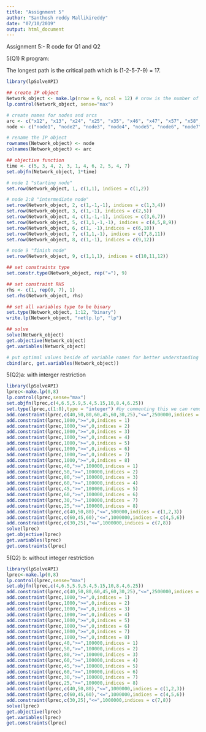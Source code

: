 ---
title: "Assignment 5"
author: "Santhosh reddy Mallikireddy"
date: "07/10/2019"
output: html_document
---
Assignment 5:- R code for Q1 and Q2

5(Q1) R program:

The longest path is the critical path which is (1-2-5-7-9) = 17. 
```{r}
library(lpSolveAPI)

## create IP object
Network_object <- make.lp(nrow = 9, ncol = 12) # nrow is the number of nodes, ncol is the numnber of arcs
lp.control(Network_object, sense="max")

# create names for nodes and arcs
arc <- c("x12", "x13", "x24", "x25", "x35", "x46", "x47", "x57", "x58", "x69", "x79", "x89")
node <- c("node1", "node2", "node3", "node4", "node5", "node6", "node7", "node8", "node9")

# rename the IP object
rownames(Network_object) <- node
colnames(Network_object) <- arc

## objective function
time <- c(5, 3, 4, 2, 3, 1, 4, 6, 2, 5, 4, 7)
set.objfn(Network_object, 1*time)

# node 1 "starting node"
set.row(Network_object, 1, c(1,1), indices = c(1,2))

# node 2:8 "intermediate node"
set.row(Network_object, 2, c(1,-1,-1), indices = c(1,3,4))
set.row(Network_object, 3, c(1,-1), indices = c(2,5))
set.row(Network_object, 4, c(1,-1,-1), indices = c(3,6,7))
set.row(Network_object, 5, c(1,1,-1,-1), indices = c(4,5,8,9))
set.row(Network_object, 6, c(1, -1),indices = c(6,10))
set.row(Network_object, 7, c(1,1,-1), indices = c(7,8,11))
set.row(Network_object, 8, c(1,-1), indices = c(9,12))

# node 9 "finish node"
set.row(Network_object, 9, c(1,1,1), indices = c(10,11,12))

## set constraints type
set.constr.type(Network_object, rep("="), 9)

## set constraint RHS
rhs <- c(1, rep(0, 7), 1)
set.rhs(Network_object, rhs)

## set all variables type to be binary
set.type(Network_object, 1:12, "binary") 
write.lp(Network_object, "netlp.lp", "lp")

## solve
solve(Network_object)
get.objective(Network_object)
get.variables(Network_object)

# put optimal values beside of variable names for better understanding of th results
cbind(arc, get.variables(Network_object))
```

5(Q2)a:
with interger restriction

```{r}
library(lpSolveAPI)
lprec<-make.lp(0,8)
lp.control(lprec,sense="max")
set.objfn(lprec,c(4,6.5,5.9,5.4,5.15,10,8.4,6.25))
set.type(lprec,c(1:8),type = "integer") #by commenting this we can remove interger restriction.
add.constraint(lprec,c(40,50,80,60,45,60,30,25),"<=",2500000,indices = c(1:8))
add.constraint(lprec,1000,">=",0,indices = 1)
add.constraint(lprec,1000,">=",0,indices = 2)
add.constraint(lprec,1000,">=",0,indices = 3)
add.constraint(lprec,1000,">=",0,indices = 4)
add.constraint(lprec,1000,">=",0,indices = 5)
add.constraint(lprec,1000,">=",0,indices = 6)
add.constraint(lprec,1000,">=",0,indices = 7)
add.constraint(lprec,1000,">=",0,indices = 8)
add.constraint(lprec,40,">=",100000,indices = 1)
add.constraint(lprec,50,">=",100000,indices = 2)
add.constraint(lprec,80,">=",100000,indices = 3)
add.constraint(lprec,60,">=",100000,indices = 4)
add.constraint(lprec,45,">=",100000,indices = 5)
add.constraint(lprec,60,">=",100000,indices = 6)
add.constraint(lprec,30,">=",100000,indices = 7)
add.constraint(lprec,25,">=",100000,indices = 8)
add.constraint(lprec,c(40,50,80),"<=",500000,indices = c(1,2,3))
add.constraint(lprec,c(60,45,60),"<=",1000000,indices = c(4,5,6))
add.constraint(lprec,c(30,25),"<=",1000000,indices = c(7,8))
solve(lprec)
get.objective(lprec)
get.variables(lprec)
get.constraints(lprec)
```

5(Q2) b:
without integer restriction
```{r}
library(lpSolveAPI)
lprec<-make.lp(0,8)
lp.control(lprec,sense="max")
set.objfn(lprec,c(4,6.5,5.9,5.4,5.15,10,8.4,6.25))
add.constraint(lprec,c(40,50,80,60,45,60,30,25),"<=",2500000,indices = c(1:8))
add.constraint(lprec,1000,">=",0,indices = 1)
add.constraint(lprec,1000,">=",0,indices = 2)
add.constraint(lprec,1000,">=",0,indices = 3)
add.constraint(lprec,1000,">=",0,indices = 4)
add.constraint(lprec,1000,">=",0,indices = 5)
add.constraint(lprec,1000,">=",0,indices = 6)
add.constraint(lprec,1000,">=",0,indices = 7)
add.constraint(lprec,1000,">=",0,indices = 8)
add.constraint(lprec,40,">=",100000,indices = 1)
add.constraint(lprec,50,">=",100000,indices = 2)
add.constraint(lprec,80,">=",100000,indices = 3)
add.constraint(lprec,60,">=",100000,indices = 4)
add.constraint(lprec,45,">=",100000,indices = 5)
add.constraint(lprec,60,">=",100000,indices = 6)
add.constraint(lprec,30,">=",100000,indices = 7)
add.constraint(lprec,25,">=",100000,indices = 8)
add.constraint(lprec,c(40,50,80),"<=",1000000,indices = c(1,2,3))
add.constraint(lprec,c(60,45,60),"<=",1000000,indices = c(4,5,6))
add.constraint(lprec,c(30,25),"<=",1000000,indices = c(7,8))
solve(lprec)
get.objective(lprec)
get.variables(lprec)
get.constraints(lprec)
```


